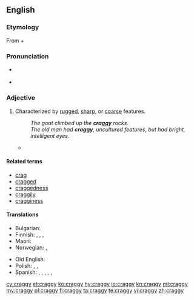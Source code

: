 ==English==
{{was wotd|2008|July|24}}

===Etymology===
From {{term|crag|lang=en}} + {{term|-y|lang=en}}

===Pronunciation===
* {{a|UK|US}} {{IPA|/kɹæɡi/|lang=en}}
* {{audio|en-us-craggy.ogg|Audio (US)|lang=en}}

===Adjective===
{{en-adj|er}}

# Characterized by [[rugged]], [[sharp]], or [[coarse]] features.
#: ''The goat climbed up the '''craggy''' rocks.''
#: ''The old man had '''craggy''', uncultured features, but had bright, intelligent eyes.''
#* {{quote-news
|year=2012
|date=May 24
|author=Nathan Rabin
|title=Film: Reviews: Men In Black 3
|work=The Onion AV Club
|url=http://www.avclub.com/articles/men-in-black-3,75576/
|page=
|passage=Jones’ sad eyes betray a pervasive pain his purposefully spare dialogue only hints at, while the perfectly cast Brolin conveys hints of playfulness and warmth while staying true to the '''craggy''' stoicism at the character’s core. }}

====Related terms====
* [[crag]]
* [[cragged]]
* [[craggedness]]
* [[craggily]]
* [[cragginess]]

====Translations====
{{trans-top|characterized by rugged etc. features}}
* Bulgarian: {{t+|bg|скалист}}
* Finnish: {{t|fi|louhikkoinen}}, {{t+|fi|karkea}}, {{t|fi|karkeapiirteinen}}, {{t+|fi|kirveellä veistetty}}
* Maori: {{t|mi|pūtaratara}}
* Norwegian: {{t|no|forrevet}}, {{t|no|klippefull}}
{{trans-mid}}
* Old English: {{t|ang|scylfig}}
* Polish: {{t+|pl|skalisty|m}}, {{t|pl|skalista|f}}, {{t|pl|skaliste|n}}
* Spanish: {{t+|es|escarpado|m}}, {{t+|es|escarpada|f}} {{qualifier|coastline, mountains}}, {{t+|es|accidentado|m}}, {{t+|es|escabroso|m}} {{qualifier|terrain, landscape}}, {{t+|es|rudo|m}}, {{t+|es|áspero|f}} {{qualifier|character, general}}
{{trans-bottom}}

[[cy:craggy]]
[[et:craggy]]
[[ko:craggy]]
[[hy:craggy]]
[[io:craggy]]
[[kn:craggy]]
[[ml:craggy]]
[[my:craggy]]
[[pl:craggy]]
[[fi:craggy]]
[[ta:craggy]]
[[te:craggy]]
[[vi:craggy]]
[[zh:craggy]]